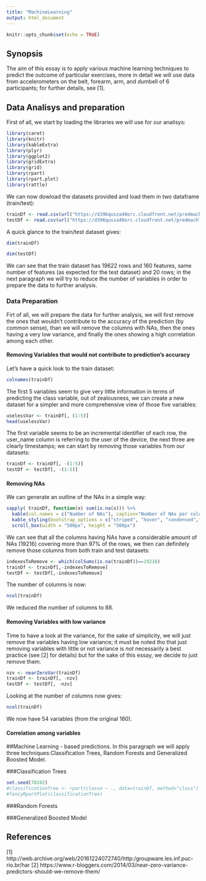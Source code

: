 ```yaml
---
title: "MachineLearning"
output: html_document
---
```


```r
knitr::opts_chunk$set(echo = TRUE)
```

## Synopsis

The aim of this essay is to apply various machine learning techniques to predict the outcome of particular exercises, more in  detail we will use data from accelerometers on the belt, forearm, arm, and dumbell of 6 participants; for further details, see [1].

## Data Analisys and preparation
First of all, we start by loading the libraries we will use for our analisys:
```r
library(caret)
library(knitr)
library(kableExtra)
library(plyr)
library(ggplot2)
library(gridExtra)
library(grid)
library(rpart)
library(rpart.plot)
library(rattle)
```

We can now dowload the datasets provided and load them in two dataframe (train/test):

```r
trainDf <- read.csv(url("https://d396qusza40orc.cloudfront.net/predmachlearn/pml-training.csv"),header=TRUE)
testDf <- read.csv(url("https://d396qusza40orc.cloudfront.net/predmachlearn/pml-testing.csv"),header=TRUE)
```

A quick glance to the train/test dataset gives:

```r
dim(trainDf)
```
```r
dim(testDf)
```

We can see that the train dataset has 19622 rows and 160 features, same number of features (as expected for the test dataset) and 20 rows; in the next paragraph we will try to reduce the number of variables in order to prepare the data to further analysis.


### Data Preparation
Firt of all, we will prepare the data for further analysis, we will first remove the ones that wouldn't contribute to the accuracy of the prediction (by common sense), than we will remove the columns with NAs, then the ones having a very low variance, and finally the ones showing a high correlation among each other.

#### Removing Variables that would not contribute to prediction's accuracy
Let's have a quick look to the train dataset:

```r
colnames(trainDf)
```

The first 5 variables seem to give very little information in terms of predicting the class variable, out of zealousness, we can create a new dataset for a simpler and more comprehensive view of those five variables:

```r
uselessVar <- trainDf[, (1:5)]
head(uselessVar)
```

The first variable seems to be an incremental identifier of each row, the user_name column is referring to the user of the device, the next three are clearly timestamps; we can start by removing those variables from our datasets:

```r
trainDf <- trainDf[, -(1:5)]
testDf <- testDf[, -(1:5)]
```





#### Removing NAs

We can generate an outline of the NAs in a simple way:

```r
sapply( trainDf, function(x) sum(is.na(x))) %>%
  kable(col.names = c("Number of NAs"), caption="Number of NAs per column") %>%
  kable_styling(bootstrap_options = c("striped", "hover", "condensed",fixed_thead = T)) %>%
  scroll_box(width = "500px", height = "500px")
```

We can see that all the columns having NAs have a considerable amount of NAs (19216) covering more than  97% of the rows, we then can definitely remove those columns from both train and test datasets:

```r
indexesToRemove <- which(colSums(is.na(trainDf))==19216) 
trainDf <- trainDf[,-indexesToRemove]
testDf <- testDf[,-indexesToRemove]
```

The number of columns is now:

```r
ncol(trainDf)
```

We reduced the number of columns to 88.

#### Removing Variables with low variance
Time to have a look at the variance, for the sake of simplicity, we will just remove the variables having low variance; it must be noted tho that just removing variables with little or not variance is *not* necessarily a best practice (see [2] for details) but for the sake of this essay, we decide to just remove them.


```r
nzv <- nearZeroVar(trainDf)
trainDf <- trainDf[, -nzv]
testDf <- testDf[, -nzv]
```

Looking at the number of columns now gives:

```r
ncol(trainDf)

```

We now have 54 variables (from the original 160).

#### Correlation among variables



##Machine Learning - based predictions.
In this paragraph we will apply three techniques:Classification Trees, Random Forests and Generalized Boosted Model.

###Classification Trees

```r
set.seed(78282)
#classificationTree <- rpart(classe ~ ., data=trainDf, method="class")
#fancyRpartPlot(classificationTree)
```



###Random Forests

###Generalized Boosted Model



## References
[1] http://web.archive.org/web/20161224072740/http:/groupware.les.inf.puc-rio.br/har
[2] https://www.r-bloggers.com/2014/03/near-zero-variance-predictors-should-we-remove-them/


